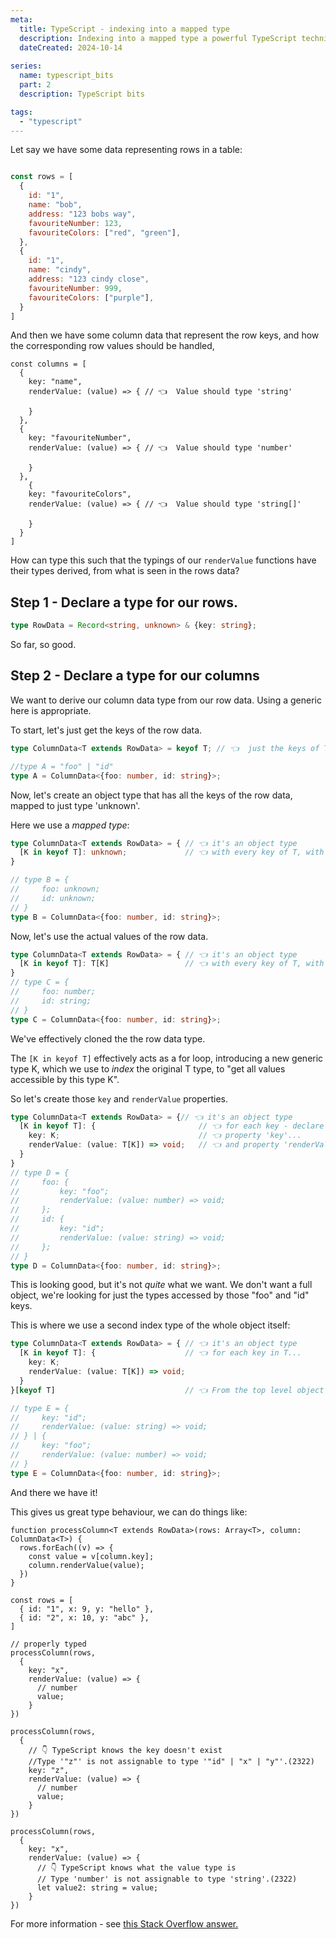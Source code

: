```yaml
---
meta:
  title: TypeScript - indexing into a mapped type
  description: Indexing into a mapped type a powerful TypeScript technique to allow a collection of all different types, while retaining the type information. 
  dateCreated: 2024-10-14
  
series: 
  name: typescript_bits
  part: 2
  description: TypeScript bits

tags: 
  - "typescript"
---
```



Let say we have some data representing rows in a table: 

```js

const rows = [
  {
    id: "1", 
    name: "bob", 
    address: "123 bobs way", 
    favouriteNumber: 123,
    favouriteColors: ["red", "green"], 
  },
  {
    id: "1", 
    name: "cindy", 
    address: "123 cindy close", 
    favouriteNumber: 999,
    favouriteColors: ["purple"], 
  }
]

```

And then we have some column data that represent the row keys, and how the corresponding row values should be handled, 

```
const columns = [
  {
    key: "name", 
    renderValue: (value) => { // 👈  Value should type 'string'

    }
  },
  {
    key: "favouriteNumber", 
    renderValue: (value) => { // 👈  Value should type 'number'

    }
  },
    {
    key: "favouriteColors", 
    renderValue: (value) => { // 👈  Value should type 'string[]'

    }
  }
]

```


How can type this such that the typings of our `renderValue` functions have their types derived, from what is seen in the rows data? 

## Step 1 - Declare a type for our rows. 

```typescript
type RowData = Record<string, unknown> & {key: string}; 
```

So far, so good. 


## Step 2 - Declare a type for our columns 

We want to derive our column data type from our row data. Using a generic here is appropriate. 

To start, let's just get the keys of the row data.

```typescript 
type ColumnData<T extends RowData> = keyof T; // 👈  just the keys of T

//type A = "foo" | "id"
type A = ColumnData<{foo: number, id: string}>; 
```

Now, let's create an object type that has all the keys of the row data, mapped to just type 'unknown'. 


Here we use a _mapped type_: 

```typescript
type ColumnData<T extends RowData> = { // 👈 it's an object type
  [K in keyof T]: unknown;             // 👈 with every key of T, with value type 'unknown'
}

// type B = {
//     foo: unknown;
//     id: unknown;
// }
type B = ColumnData<{foo: number, id: string}>; 
```


Now, let's use the actual values of the row data. 

```typescript 
type ColumnData<T extends RowData> = { // 👈 it's an object type
  [K in keyof T]: T[K]                 // 👈 with every key of T, with value type 'whatever every values can be accessed by K'
}
// type C = {
//     foo: number;
//     id: string;
// }
type C = ColumnData<{foo: number, id: string}>; 
```

We've effectively cloned the the row data type. 

The `[K in keyof T]` effectively acts as a for loop, introducing a new generic type K, which we use to _index_ the original T type, to "get all values accessible by this type K". 

So let's create those `key` and `renderValue` properties. 

```typescript 
type ColumnData<T extends RowData> = {// 👈 it's an object type
  [K in keyof T]: {                       // 👈 for each key - declare an object type with... 
    key: K;                               // 👈 property 'key'... 
    renderValue: (value: T[K]) => void;   // 👈 and property 'renderValue'
  }
}
// type D = {
//     foo: {
//         key: "foo";
//         renderValue: (value: number) => void;
//     };
//     id: {
//         key: "id";
//         renderValue: (value: string) => void;
//     };
// }
type D = ColumnData<{foo: number, id: string}>; 
```

This is looking good, but it's not _quite_ what we want. We don't want a full object, we're looking for just the types accessed by those "foo" and "id" keys. 

This is where we use a second index type of the whole object itself: 


```typescript 
type ColumnData<T extends RowData> = { // 👈 it's an object type
  [K in keyof T]: {                    // 👈 for each key in T...     
    key: K;                               
    renderValue: (value: T[K]) => void;   
  }
}[keyof T]                             // 👈 From the top level object type - what values can be accessed by the keys of T?

// type E = {
//     key: "id";
//     renderValue: (value: string) => void;
// } | {
//     key: "foo";
//     renderValue: (value: number) => void;
// }
type E = ColumnData<{foo: number, id: string}>; 
```


And there we have it!


This gives us great type behaviour, we can do things like: 

```
function processColumn<T extends RowData>(rows: Array<T>, column: ColumnData<T>) {
  rows.forEach((v) => {
    const value = v[column.key];
    column.renderValue(value);
  })
}

const rows = [
  { id: "1", x: 9, y: "hello" },
  { id: "2", x: 10, y: "abc" },
]

// properly typed
processColumn(rows,
  {
    key: "x",
    renderValue: (value) => {
      // number
      value;
    }
})

processColumn(rows,
  {
    // 👇 TypeScript knows the key doesn't exist
    //Type '"z"' is not assignable to type '"id" | "x" | "y"'.(2322)
    key: "z",
    renderValue: (value) => {
      // number
      value;
    }
})

processColumn(rows,
  {
    key: "x",
    renderValue: (value) => {
      // 👇 TypeScript knows what the value type is 
      // Type 'number' is not assignable to type 'string'.(2322)
      let value2: string = value; 
    }
})
```

For more information - see [this Stack Overflow answer.](https://stackoverflow.com/a/64753409/1068446) 
